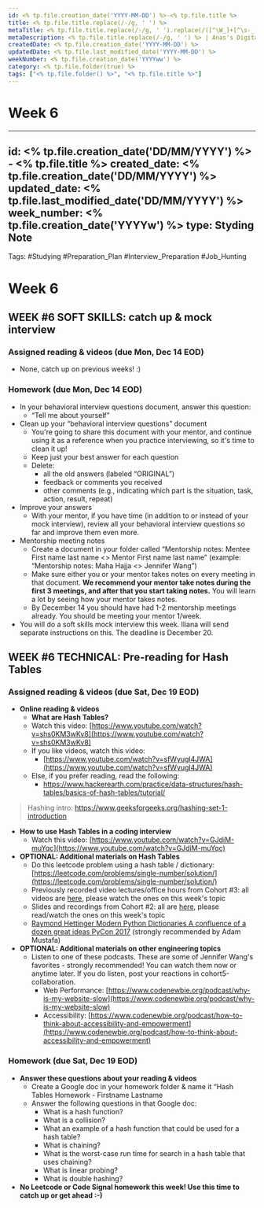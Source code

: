 ```yaml
---
id: <% tp.file.creation_date('YYYY-MM-DD') %>-<% tp.file.title %>
title: <% tp.file.title.replace(/-/g, ' ') %>
metaTitle: <% tp.file.title.replace(/-/g, ' ').replace(/([^\W_]+[^\s-_]+]*) */g, function (txt) {return txt.charAt(0).toUpperCase() + txt.substr(1).toLowerCase();}) %> | Anas's Digital Garden
metaDescription: <% tp.file.title.replace(/-/g, ' ') %> | Anas's Digital Garden
createdDate: <% tp.file.creation_date('YYYY-MM-DD') %>
updatedDate: <% tp.file.last_modified_date('YYYY-MM-DD') %>
weekNumber: <% tp.file.creation_date('YYYYww') %>
category: <% tp.file.folder(true) %>
tags: ["<% tp.file.folder() %>", "<% tp.file.title %>"]
---
```

# Week 6

---
id: <% tp.file.creation_date('DD/MM/YYYY') %> - <% tp.file.title %>
created_date: <% tp.file.creation_date('DD/MM/YYYY') %>
updated_date: <% tp.file.last_modified_date('DD/MM/YYYY') %>
week_number: <% tp.file.creation_date('YYYYw') %>
type: Styding Note
---
Tags: #Studying #Preparation_Plan #Interview_Preparation #Job_Hunting
# Week 6

## WEEK #6 SOFT SKILLS: catch up & mock interview

### Assigned reading & videos (due Mon, Dec 14 EOD)

- None, catch up on previous weeks! :)

### Homework (due Mon, Dec 14 EOD)

- In your behavioral interview questions document, answer this question:
    - “Tell me about yourself”
- Clean up your “behavioral interview questions” document
    - You're going to share this document with your mentor, and continue using it as a reference when you practice interviewing, so it's time to clean it up!
    - Keep just your best answer for each question
    - Delete:
        - all the old answers (labeled “ORIGINAL”)
        - feedback or comments you received
        - other comments (e.g., indicating which part is the situation, task, action, result, repeat)
- Improve your answers
    - With your mentor, if you have time (in addition to or instead of your mock interview), review all your behavioral interview questions so far and improve them even more.
- Mentorship meeting notes
    - Create a document in your folder called “Mentorship notes: Mentee First name last name <> Mentor First name last name” (example: “Mentorship notes: Maha Hajja <> Jennifer Wang”)
    - Make sure either you or your mentor takes notes on every meeting in that document. **We recommend your mentor take notes during the first 3 meetings, and after that you start taking notes.** You will learn a lot by seeing how your mentor takes notes.
    - By December 14 you should have had 1-2 mentorship meetings already. You should be meeting your mentor 1/week.
- You will do a soft skills mock interview this week. Iliana will send separate instructions on this. The deadline is December 20.

## WEEK #6 TECHNICAL: Pre-reading for Hash Tables

### Assigned reading & videos (due Sat, Dec 19 EOD)

- **Online reading & videos**
    - **What are Hash Tables?**
    - Watch this video: [https://www.youtube.com/watch?v=shs0KM3wKv8](https://www.youtube.com/watch?v=shs0KM3wKv8)
    - If you like videos, watch this video:
        - [https://www.youtube.com/watch?v=sfWyugl4JWA](https://www.youtube.com/watch?v=sfWyugl4JWA)
    - Else, if you prefer reading, read the following:
        - https://www.hackerearth.com/practice/data-structures/hash-tables/basics-of-hash-tables/tutorial/

> Hashing intro: https://www.geeksforgeeks.org/hashing-set-1-introduction
>
- **How to use Hash Tables in a coding interview**
    - Watch this video: [https://www.youtube.com/watch?v=GJdiM-muYqc](https://www.youtube.com/watch?v=GJdiM-muYqc)
- **OPTIONAL: Additional materials on Hash Tables**
    - Do this leetcode problem using a hash table / dictionary: [https://leetcode.com/problems/single-number/solution/](https://leetcode.com/problems/single-number/solution/)
    - Previously recorded video lectures/office hours from Cohort #3: all videos are [here](https://drive.google.com/open?id=1MOesN_rOwKIBmPzX_IaP-rCaJxPDysq7), please watch the ones on this week's topic
    - Slides and recordings from Cohort #2: all are [here](https://drive.google.com/open?id=1P3Qbz7sWk3vj1KgvaKmwrs_vbMSgnEtw), please read/watch the ones on this week's topic
    - [Raymond Hettinger Modern Python Dictionaries A confluence of a dozen great ideas PyCon 2017](https://www.youtube.com/watch?v=npw4s1QTmPg) (strongly recommended by Adam Mustafa)
- **OPTIONAL: Additional materials on other engineering topics**
    - Listen to one of these podcasts. These are some of Jennifer Wang's favorites - strongly recommended! You can watch them now or anytime later. If you do listen, post your reactions in cohort5-collaboration.
        - Web Performance: [https://www.codenewbie.org/podcast/why-is-my-website-slow](https://www.codenewbie.org/podcast/why-is-my-website-slow)
        - Accessibility: [https://www.codenewbie.org/podcast/how-to-think-about-accessibility-and-empowerment](https://www.codenewbie.org/podcast/how-to-think-about-accessibility-and-empowerment)

### Homework (due Sat, Dec 19 EOD)

- **Answer these questions about your reading & videos**
    - Create a Google doc in your homework folder & name it “Hash Tables Homework - Firstname Lastname
    - Answer the following questions in that Google doc:
        - What is a hash function?
        - What is a collision?
        - What an example of a hash function that could be used for a hash table?
        - What is chaining?
        - What is the worst-case run time for search in a hash table that uses chaining?
        - What is linear probing?
        - What is double hashing?
- **No Leetcode or Code Signal homework this week! Use this time to catch up or get ahead :-)**

